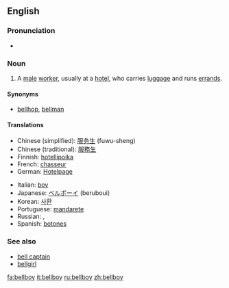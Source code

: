 ==English==

===Pronunciation===
*{{audio|en-us-bellboy.ogg|Audio (US)}}

===Noun===
{{en-noun}}

#A [[male]] [[worker]], usually at a [[hotel]], who carries [[luggage]] and runs [[errand]]s.

====Synonyms====
* [[bellhop]], [[bellman]]

====Translations====
{{trans-top|A male worker, usually at a hotel, who carries luggage and runs errands}}
*Chinese (simplified): [[服务生]] (fuwu-sheng)
*Chinese (traditional): [[服務生]]
*Finnish: [[hotellipoika]]
*French: [[chasseur]]
*German: [[Hotelpage]]
{{trans-mid}}
*Italian: [[boy]] {{m}}
*Japanese: [[ベルボーイ]] (beruboui)
*Korean: [[사환]]
*Portuguese: [[mandarete]]
*Russian: {{t|ru|коридорный|m|sc=Cyrl|tr=koridórnyj}}, {{t|ru|посыльный|m|sc=Cyrl|tr=posýl'nyj}}
*Spanish: [[botones]]
{{trans-bottom}}

===See also===
* [[bell captain]]
* [[bellgirl]]

[[fa:bellboy]]
[[it:bellboy]]
[[ru:bellboy]]
[[zh:bellboy]]
